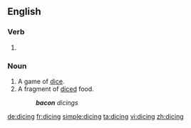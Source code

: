 ==English==

===Verb===
{{head|en|present participle}}

# {{present participle of|dice|lang=en}}

===Noun===
{{en-noun}}

# A game of [[dice]].
# A fragment of [[diced]] food.
#: '''''bacon''' dicings''

[[de:dicing]]
[[fr:dicing]]
[[simple:dicing]]
[[ta:dicing]]
[[vi:dicing]]
[[zh:dicing]]